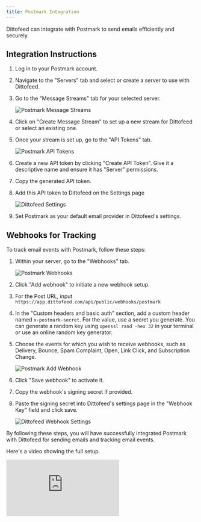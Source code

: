 ```yaml
---
title: Postmark Integration
---
```


Dittofeed can integrate with Postmark to send emails efficiently and securely.

## Integration Instructions

1. Log in to your Postmark account.
2. Navigate to the "Servers" tab and select or create a server to use with Dittofeed.
3. Go to the "Message Streams" tab for your selected server.

   ![Postmark Message Streams](/images/postmark-message-streams.png)

4. Click on "Create Message Stream" to set up a new stream for Dittofeed or select an existing one.
5. Once your stream is set up, go to the "API Tokens" tab.

   ![Postmark API Tokens](/images/postmark-api-tokens.png)

6. Create a new API token by clicking "Create API Token". Give it a descriptive name and ensure it has "Server" permissions.
7. Copy the generated API token.
8. Add this API token to Dittofeed on the Settings page

   ![Dittofeed Settings](/images/postmark-settings.png)

9. Set Postmark as your default email provider in Dittofeed's settings.

## Webhooks for Tracking

To track email events with Postmark, follow these steps:

1. Within your server, go to the "Webhooks" tab.

   ![Postmark Webhooks](/images/postmark-webhooks.png)

2. Click "Add webhook" to initiate a new webhook setup.
3. For the Post URL, input `https://app.dittofeed.com/api/public/webhooks/postmark`
4. In the "Custom headers and basic auth" section, add a custom header named `x-postmark-secret`. For the value, use a secret you generate. You can generate a random key using `openssl rand -hex 32` in your terminal or use an online random key generator.
5. Choose the events for which you wish to receive webhooks, such as Delivery, Bounce, Spam Complaint, Open, Link Click, and Subscription Change.

   ![Postmark Add Webhook](/images/postmark-add-webhook.png)

6. Click "Save webhook" to activate it.
7. Copy the webhook's signing secret if provided.
8. Paste the signing secret into Dittofeed's settings page in the "Webhook Key" field and click save.

   ![Dittofeed Webhook Settings](/images/postmark-settings.png)

By following these steps, you will have successfully integrated Postmark with Dittofeed for sending emails and tracking email events.

Here's a video showing the full setup.

<iframe
  class="w-full aspect-video"
  src="https://www.youtube.com/embed/Eg7btIdzC58?si=znL6s4KFkV_Esmba"
  title="YouTube video player"
  frameborder="0"
  allow="accelerometer; autoplay; clipboard-write; encrypted-media; gyroscope; picture-in-picture; web-share"
  allowFullScreen>
</iframe>
